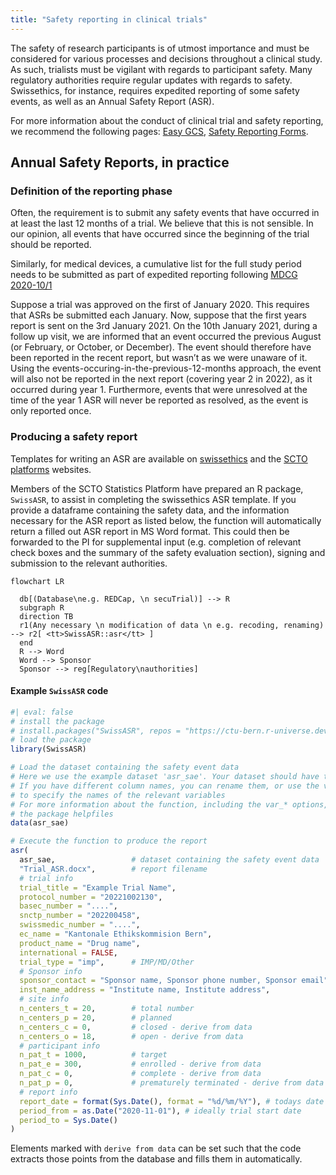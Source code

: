 ```yaml
---
title: "Safety reporting in clinical trials"
---
```


The safety of research participants is of utmost importance and must be considered for various processes and decisions throughout a clinical study. As such, trialists must be vigilant with regards to participant safety. Many regulatory authorities require regular updates with regards to safety. Swissethics, for instance, requires expedited reporting of some safety events, as well as an Annual Safety Report (ASR).

For more information about the conduct of clinical trial and safety reporting, we recommend the following pages: [Easy GCS](https://www.easy-gcs.ch/grid/yecs/conduct/safety/safety-reporting/procedures.html), [Safety Reporting Forms](https://www.sctoplatforms.ch/en/tools/safety-reporting-forms-21.html).

## Annual Safety Reports, in practice

### Definition of the reporting phase

Often, the requirement is to submit any safety events that have occurred in at least the last 12 months of a trial. We believe that this is not sensible. In our opinion, all events that have occurred since the beginning of the trial should be reported. 

:::{.callout-note}
Similarly, for medical devices, a cumulative list for the full study period needs to be submitted as part of expedited reporting following [MDCG 2020-10/1](https://ec.europa.eu/docsroom/documents/41183)
:::

Suppose a trial was approved on the first of January 2020. This requires that ASRs be submitted each January. Now, suppose that the first years report is sent on the 3rd January 2021. On the 10th January 2021, during a follow up visit, we are informed that an event occurred the previous August (or February, or October, or December). The event should therefore have been reported in the recent report, but wasn't as we were unaware of it. Using the events-occuring-in-the-previous-12-months approach, the event will also not be reported in the next report (covering year 2 in 2022), as it occurred during year 1. Furthermore, events that were unresolved at the time of the year 1 ASR will never be reported as resolved, as the event is only reported once.

### Producing a safety report

Templates for writing an ASR are available on [swissethics](https://swissethics.ch/en/templates/meldungen) and the [SCTO platforms](https://www.sctoplatforms.ch/en/tools/safety-reporting-forms-21.html#section-256) websites.

Members of the SCTO Statistics Platform have prepared an R package, `SwissASR`, to assist in completing the swissethics ASR template. If you provide a dataframe containing the safety data, and the information necessary for the ASR report as listed below, the function will automatically return a filled out ASR report in MS Word format. This could then be forwarded to the PI for supplemental input (e.g. completion of relevant check boxes and the summary of the safety evaluation section), signing and submission to the relevant authorities.


```mermaid
flowchart LR

  db[(Database\ne.g. REDCap, \n secuTrial)] --> R
  subgraph R
  direction TB
  r1(Any necessary \n modification of data \n e.g. recoding, renaming) --> r2[ <tt>SwissASR::asr</tt> ]
  end
  R --> Word
  Word --> Sponsor
  Sponsor --> reg[Regulatory\nauthorities]

```

#### Example `SwissASR` code


```r
#| eval: false
# install the package
# install.packages("SwissASR", repos = "https://ctu-bern.r-universe.dev")
# load the package
library(SwissASR)

# Load the dataset containing the safety event data
# Here we use the example dataset 'asr_sae'. Your dataset should have the same format.
# If you have different column names, you can rename them, or use the var_* options 
# to specify the names of the relevant variables 
# For more information about the function, including the var_* options, please check
# the package helpfiles
data(asr_sae)

# Execute the function to produce the report
asr(
  asr_sae,                 # dataset containing the safety event data
  "Trial_ASR.docx",        # report filename
  # trial info
  trial_title = "Example Trial Name",
  protocol_number = "20221002130",
  basec_number = "....",
  snctp_number = "202200458",
  swissmedic_number = "....",
  ec_name = "Kantonale Ethikskommision Bern",
  product_name = "Drug name",
  international = FALSE,
  trial_type = "imp",      # IMP/MD/Other
  # Sponsor info
  sponsor_contact = "Sponsor name, Sponsor phone number, Sponsor email",
  inst_name_address = "Institute name, Institute address",
  # site info
  n_centers_t = 20,        # total number
  n_centers_p = 20,        # planned
  n_centers_c = 0,         # closed - derive from data
  n_centers_o = 18,        # open - derive from data
  # participant info
  n_pat_t = 1000,          # target
  n_pat_e = 300,           # enrolled - derive from data
  n_pat_c = 0,             # complete - derive from data
  n_pat_p = 0,             # prematurely terminated - derive from data
  # report info
  report_date = format(Sys.Date(), format = "%d/%m/%Y"), # todays date
  period_from = as.Date("2020-11-01"), # ideally trial start date
  period_to = Sys.Date()
)

```

Elements marked with `derive from data` can be set such that the code extracts those points from the database and fills them in automatically. 



